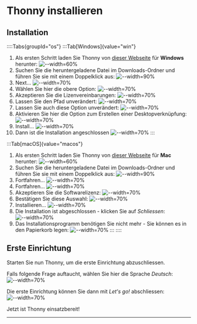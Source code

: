 # Thonny installieren
## Installation


::::Tabs{groupId="os"}
:::Tab[Windows]{value="win"}
1. Als ersten Schritt laden Sie Thonny von [dieser Webseite](https://thonny.org/) für **Windows** herunter:
   ![--width=60%](img/thonny-installieren/win/00-download-thonny.png)
2. Suchen Sie die heruntergeladene Datei im Downloads-Ordner und führen Sie sie mit einem Doppelklick aus:
   ![--width=90%](img/thonny-installieren/win/01-download-ausfuehren.png)
3. Next...
   ![--width=70%](img/thonny-installieren/win/02-welcome.png)
4. Wählen Sie hier die obere Option:
   ![--width=70%](img/thonny-installieren/win/03-install-for-me.png)
5. Akzeptieren Sie die Lizenvereinbarungen:
   ![--width=70%](img/thonny-installieren/win/04-accept.png)
6. Lassen Sie den Pfad unverändert:
   ![--width=70%](img/thonny-installieren/win/05-pfad.png)
7. Lassen Sie auch diese Option unverändert:
   ![--width=70%](img/thonny-installieren/win/06-start-menu-shortcut.png)
8. Aktivieren Sie hier die Option zum Erstellen einer Desktopverknüpfung:
   ![--width=70%](img/thonny-installieren/win/07-desktop-shortcut.png)
9. Install...
   ![--width=70%](img/thonny-installieren/win/08-install.png)
10. Dann ist die Installation angeschlossen
    ![--width=70%](img/thonny-installieren/win/09-fertig.png)
:::

:::Tab[macOS]{value="macos"}
1. Als ersten Schritt laden Sie Thonny von [dieser Webseite](https://thonny.org/) für **Mac** herunter:
![--width=60%](img/thonny-installieren/macos/00-download-thonny.png)
2. Suchen Sie die heruntergeladene Datei im Downloads-Ordner und führen Sie sie mit einem Doppelklick aus:
![--width=90%](img/thonny-installieren/macos/01-download-ausfuehren.png)
3. Fortfahren...
![--width=70%](img/thonny-installieren/macos/02-welcome.png)
4. Fortfahren...
![--width=70%](img/thonny-installieren/macos/03-lizenz.png)
5. Akzeptieren Sie die Softwarelizenz:
![--width=70%](img/thonny-installieren/macos/04-accept.png)
6. Bestätigen Sie diese Auswahl:
![--width=70%](img/thonny-installieren/macos/05-install-for-all.png)
7. Installieren...
![--width=70%](img/thonny-installieren/macos/06-installieren.png)
8. Die Installation ist abgeschlossen - klicken Sie auf _Schliessen_:
![--width=70%](img/thonny-installieren/macos/07-abgeschlossen.png)
9. Das Installationsprogramm benötigen Sie nicht mehr - Sie können es in den Papierkorb legen:
![--width=70%](img/thonny-installieren/macos/08-in-den-papierkorb.png)
:::
::::

## Erste Einrichtung
Starten Sie nun Thonny, um die erste Einrichtung abzuschliessen.

Falls folgende Frage auftaucht, wählen Sie hier die Sprache _Deutsch_:
![--width=70%](img/thonny-installieren/win/10-sprache.png)

Die erste Einrichtung können Sie dann mit _Let's go!_ abschliessen:
![--width=70%](img/thonny-installieren/win/11-los.png)

Jetzt ist Thonny einsatzbereit!

---
